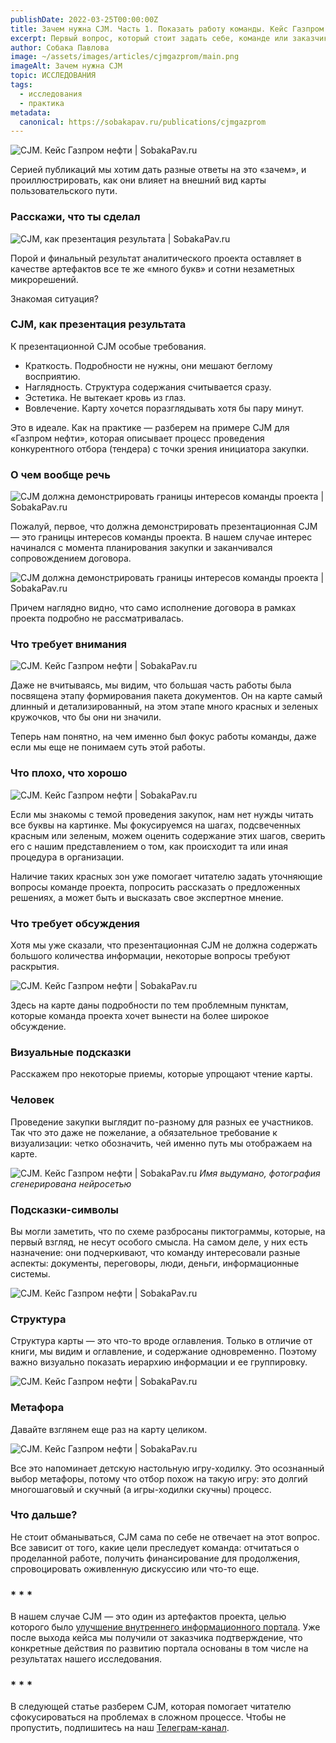```yaml
---
publishDate: 2022-03-25T00:00:00Z
title: Зачем нужна CJM. Часть 1. Показать работу команды. Кейс Газпром нефти
excerpt: Первый вопрос, который стоит задать себе, команде или заказчику, когда звучат заветные три буквы CJM — «а вам зачем?».
author: Собака Павлова
image: ~/assets/images/articles/cjmgazprom/main.png
imageAlt: Зачем нужна CJM
topic: ИССЛЕДОВАНИЯ
tags:
  - исследования
  - практика
metadata:
  canonical: https://sobakapav.ru/publications/cjmgazprom
---
```



![CJM. Кейс Газпром нефти | SobakaPav.ru](~/assets/images/articles/cjmgazprom/1.png)

Серией публикаций мы хотим дать разные ответы на это «зачем», и проиллюстрировать, как они влияет на внешний вид карты пользовательского пути.

### Расскажи, что ты сделал

![CJM, как презентация результата | SobakaPav.ru](~/assets/images/articles/cjmgazprom/2.png)

Порой и финальный результат аналитического проекта оставляет в качестве артефактов все те же «много букв» и сотни незаметных микрорешений.

Знакомая ситуация?

### CJM, как презентация результата

К презентационной CJM особые требования.

- Краткость. Подробности не нужны, они мешают беглому восприятию.
- Наглядность. Структура содержания считывается сразу.
- Эстетика. Не вытекает кровь из глаз.
- Вовлечение. Карту хочется поразглядывать хотя бы пару минут.

Это в идеале. Как на практике — разберем на примере CJM для «Газпром нефти», которая описывает процесс проведения конкурентного отбора (тендера) с точки зрения инициатора закупки.

### О чем вообще речь

![CJM должна демонстрировать границы интересов команды проекта | SobakaPav.ru](~/assets/images/articles/cjmgazprom/3.png)

Пожалуй, первое, что должна демонстрировать презентационная CJM — это границы интересов команды проекта. В нашем случае интерес начинался с момента планирования закупки и заканчивался сопровождением договора.

![CJM должна демонстрировать границы интересов команды проекта | SobakaPav.ru](~/assets/images/articles/cjmgazprom/4.png)

Причем наглядно видно, что само исполнение договора в рамках проекта подробно не рассматривалась.

### Что требует внимания

![CJM. Кейс Газпром нефти | SobakaPav.ru](~/assets/images/articles/cjmgazprom/5.png)

Даже не вчитываясь, мы видим, что большая часть работы была посвящена этапу формирования пакета документов. Он на карте самый длинный и детализированный, на этом этапе много красных и зеленых кружочков, что бы они ни значили.

Теперь нам понятно, на чем именно был фокус работы команды, даже если мы еще не понимаем суть этой работы.

### Что плохо, что хорошо

![CJM. Кейс Газпром нефти | SobakaPav.ru](~/assets/images/articles/cjmgazprom/6.png)

Если мы знакомы с темой проведения закупок, нам нет нужды читать все буквы на картинке. Мы фокусируемся на шагах, подсвеченных красным или зеленым, можем оценить содержание этих шагов, сверить его с нашим представлением о том, как происходит та или иная процедура в организации.

Наличие таких красных зон уже помогает читателю задать уточняющие вопросы команде проекта, попросить рассказать о предложенных решениях, а может быть и высказать свое экспертное мнение.

### Что требует обсуждения

Хотя мы уже сказали, что презентационная CJM не должна содержать большого количества информации, некоторые вопросы требуют раскрытия.

![CJM. Кейс Газпром нефти | SobakaPav.ru](~/assets/images/articles/cjmgazprom/7.png)

Здесь на карте даны подробности по тем проблемным пунктам, которые команда проекта хочет вынести на более широкое обсуждение.

### Визуальные подсказки

Расскажем про некоторые приемы, которые упрощают чтение карты.

### Человек

Проведение закупки выглядит по-разному для разных ее участников. Так что это даже не пожелание, а обязательное требование к визуализации: четко обозначить, чей именно путь мы отображаем на карте.

![CJM. Кейс Газпром нефти | SobakaPav.ru](~/assets/images/articles/cjmgazprom/8.png)
_Имя выдумано, фотография сгенерирована нейросетью_

### Подсказки-символы

Вы могли заметить, что по схеме разбросаны пиктограммы, которые, на первый взгляд, не несут особого смысла. На самом деле, у них есть назначение: они подчеркивают, что команду интересовали разные аспекты: документы, переговоры, люди, деньги, информационные системы.

![CJM. Кейс Газпром нефти | SobakaPav.ru](~/assets/images/articles/cjmgazprom/9.png)

### Структура

Структура карты — это что-то вроде оглавления. Только в отличие от книги, мы видим и оглавление, и содержание одновременно. Поэтому важно визуально показать иерархию информации и ее группировку.

![CJM. Кейс Газпром нефти | SobakaPav.ru](~/assets/images/articles/cjmgazprom/10.png)

### Метафора
Давайте взглянем еще раз на карту целиком.

![CJM. Кейс Газпром нефти | SobakaPav.ru](~/assets/images/articles/cjmgazprom/1.png)

Все это напоминает детскую настольную игру-ходилку. Это осознанный выбор метафоры, потому что отбор похож на такую игру: это долгий многошаговый и скучный (а игры-ходилки скучны) процесс.

### Что дальше?

Не стоит обманываться, CJM сама по себе не отвечает на этот вопрос. Все зависит от того, какие цели преследует команда: отчитаться о проделанной работе, получить финансирование для продолжения, спровоцировать оживленную дискуссию или что-то еще.

### * * *

В нашем случае CJM — это один из артефактов проекта, целью которого было [улучшение внутреннего информационного портала](https://sobakapav.ru/portfolio/gazprom-neft). Уже после выхода кейса мы получили от заказчика подтверждение, что конкретные действия по развитию портала основаны в том числе на результатах нашего исследования.

### * * *

В следующей статье разберем CJM, которая помогает читателю сфокусироваться на проблемах в сложном процессе. Чтобы не пропустить, подпишитесь на наш [Телеграм-канал](https://t.me/sobakawow).


